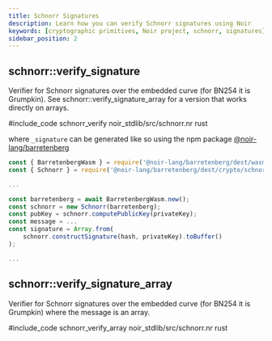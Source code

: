 ```yaml
---
title: Schnorr Signatures
description: Learn how you can verify Schnorr signatures using Noir
keywords: [cryptographic primitives, Noir project, schnorr, signatures]
sidebar_position: 2
---
```



## schnorr::verify_signature

Verifier for Schnorr signatures over the embedded curve (for BN254 it is Grumpkin).
See schnorr::verify_signature_array for a version that works directly on arrays.

#include_code schnorr_verify noir_stdlib/src/schnorr.nr rust

where `_signature` can be generated like so using the npm package
[@noir-lang/barretenberg](https://www.npmjs.com/package/@noir-lang/barretenberg)

```js
const { BarretenbergWasm } = require('@noir-lang/barretenberg/dest/wasm');
const { Schnorr } = require('@noir-lang/barretenberg/dest/crypto/schnorr');

...

const barretenberg = await BarretenbergWasm.new();
const schnorr = new Schnorr(barretenberg);
const pubKey = schnorr.computePublicKey(privateKey);
const message = ...
const signature = Array.from(
    schnorr.constructSignature(hash, privateKey).toBuffer()
);

...
```

<BlackBoxInfo />

## schnorr::verify_signature_array

Verifier for Schnorr signatures over the embedded curve (for BN254 it is Grumpkin)
where the message is an array. 

#include_code schnorr_verify_array noir_stdlib/src/schnorr.nr rust

<BlackBoxInfo />
